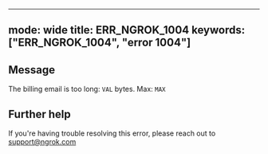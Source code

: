
---
mode: wide
title: ERR_NGROK_1004
keywords: ["ERR_NGROK_1004", "error 1004"]
---

## Message
The billing email is too long: `VAL` bytes. Max: `MAX`




## Further help
If you're having trouble resolving this error, please reach out to [support@ngrok.com](mailto:support@ngrok.com?subject=Help%20with%20ERR_NGROK_1004)

